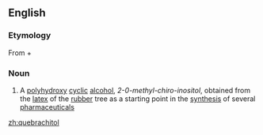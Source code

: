 {{wikipedia}}
==English==

===Etymology===
From {{term|quebracho||lang=es}} + {{term|-itol}}

===Noun===
{{en-noun|-}}

#{{organic compound}} A [[polyhydroxy]] [[cyclic]] [[alcohol]], ''2-0-methyl-chiro-inositol'', obtained from the [[latex]] of the [[rubber]] tree as a starting point in the [[synthesis]] of several [[pharmaceutical]]s

[[zh:quebrachitol]]